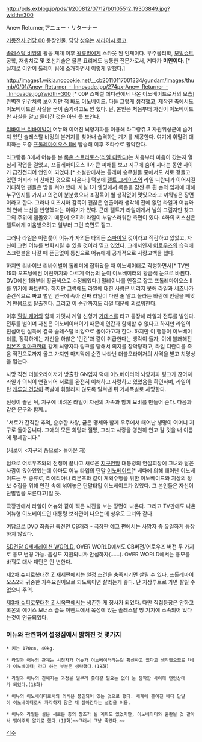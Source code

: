 http://pds.exblog.jp/pds/1/200812/07/12/b0105512_19303849.jpg?width=300

Anew Returner;アニュー・リターナー

[[기동전사 건담 00]] 등장인물. 담당 [[성우]]는 [[시라이시 료코]].

[[솔레스탈 비잉]]의 활동 재개 이후 [[왕류밍]]에게 스카웃 된 인재이다. 우주물리학, [[모빌슈트]] 공학, 재생치료 및 조선기술은 물론 요리에도 능통한 전문가로서, 게다가 '''미인이다.''' [* 실제로 이안이 톨레미 팀에 소개하면서 이렇게 말했다.]


http://images1.wikia.nocookie.net/__cb20110117001334/gundam/images/thumb/0/01/Anew_Returner_-_Innovade.jpg/274px-Anew_Returner_-_Innovade.jpg?width=300
[* 00P 스페셜 에디션에서 나온 이노베이드로서의 모습]
완벽한 인간처럼 보이지만 척 봐도 [[이노베이드]]. 다들 그렇게 생각했고, 제작진 측에서도 이노베이드란 사실을 굳이 숨기려고도 안 했다. 단, 본인은 처음부터 자신이 이노베이드란 사실을 알고 들어간 것은 아닌 듯 보인다.

[[리바이브 리바이벌]]이 어뉴와 이어진 뇌양자파를 이용해 라그랑쥬 3 자원위성군에 숨겨져 있던 솔레스탈 비잉의 본거지를 찾아내 습격하는 계기를 제공한다. 여기에 휘말려 대피하는 도중 [[프톨레마이오스 II]]에 탑승해 이후 조타수로 활약한다.

라그랑쥬 3에서 어뉴를 본 [[록온 스트라토스]]([[라일 디란디]])는 처음부터 마음이 갔는지 열심히 작업을 걸었고, 프톨레마이오스 II가 큰 피해를 보고 지구에 숨어 지내는 동안 사이가 급진전되어 연인이 되었다.[* 소설판에서는 톨레미 승무원들 중에서도 서로 겉돌고 있던 처지라 더 친해진 것으로 나온다.] 덕분에 [[펠트 그레이스]]와 라일 디란디가 이어지길 기대하던 팬들은 땅을 쳐야 했다. 사실 1기 엔딩에서 록온을 감싼 두 흰 손의 임자에 대해 누구인지를 가지고 의견이 분분했으나 조감독이 별 생각없이 멋있으라고 끼워넣은 장면이라고 한다. 그러나 미즈시마 감독이 괜찮은 연출이라 생각해 전에 없던 라일과 어뉴와의 연애 노선을 반영했다는 이야기가 있다. 근데 펠트가 라일에게서 닐의 그림자만 찾고 그의 주위에 맴돌았기 때문에 오히려 라일이 부담스러워한 측면이 있다. 4화의 키스신은 펠트에게 미움받으려고 일부러 그런 측면도 짙고.

그러나 라일은 어렴풋이 어뉴가 자의든 타의든 [[스파이]]일 것이라고 직감하고 있었고, 자신이 그런 어뉴를 변화시킬 수 있을 것이라 믿고 있었다. 그래서인지 [[어로우즈]]의 습격에 스크램블을 나갈 때 뜬금없이 통신으로 어뉴에게 공개적으로 사랑고백을 했다.

하지만 리바이브 리바이벌이 톨레미에 잡혀왔을 때 이노베이터로 각성하면서[* TV판 19화 오프닝에선 이전까지와 다르게 어뉴의 눈이 이노베이터의 황금색 눈으로 바뀐다. DVD에선 1화부터 황금색으로 수정되었다.] 밀레이나를 인질로 잡고 프톨레마이오스 II를 위기에 빠트린다. 하지만 그럼에도 라일에 대한 사랑은 버리지 못해 라일과 세츠나가 순간적으로 짜고 벌인 연극에 속아 진짜 라일이 다친 줄 알고 놀라는 바람에 인질을 빼앗겨 맨몸으로 탈출한다. 그리고 이 순간까지도 라일 때문에 괴로워한다.

이후 [[힐링 케어]]와 함께 가뎃사 계열 신형기 [[가데스]]를 타고 등장해 라일과 전투를 벌인다. 전투를 벌이며 자신은 이노베이터이기 때문에 인간과 함께할 수 없다고 하지만 라일의 진심어린 설득에 결국 솔레스탈 비잉으로 돌아가고자 한다. 하지만 이 행동이 이노베이터를, 정확하게는 자신을 하찮은 '인간'과 같이 취급한다는 생각이 들자, 이에 불쾌해진 [[리본즈 알마크]]한테 강제 뇌양자파 링크를 당해서 의지를 장악당하고, 라일 디란디를 죽음 직전으로까지 몰고 가지만 마지막에 순간 나타난 더블오라이저의 사격을 받고 치명상을 입는다.

사망 직전 더블오라이저가 방출한 GN입자 덕에 이노베이터의 뇌양자파 링크가 끊어져 라일과 의식이 연결되어 서로를 완전히 이해하고 사랑하고 있었음을 확인하며, 라일이 탄 [[케루딤 건담]]이 폭발에 휘말리지 않도록 밀쳐낸 뒤 기체폭발로 사망한다. 

전쟁이 끝난 뒤, 지구에 내려온 라일이 자신의 가족과 함께 묘비를 만들어 준다. 다음과 같은 문구와 함께...

"서로가 간직한 추억, 순수한 사랑, 굳은 맹세와 함께
우주에서 태어난 생명이 어머니 지구로 돌아옵니다.
그애의 모든 희망과 절망, 그리고 사랑을 영원히 안고 갈 것을 내 이름에 맹세합니다."

<Anew Returner>
(새로이 <지구의 품으로> 돌아온 자)

덤으로 어로우즈와의 전쟁이 끝나고 새로운 [[지구연방]] 대통령의 연설회장에 그녀와 닮은 사람이 앉아있었는데 아마도 어뉴 타입의 단말 [[이노베이드]][* 베다에 의해 태어난 이노베이드는 두 종류로, 티에리아나 리본즈와 같이 계획수행을 위한 이노베이드와 지상의 정보 수집을 위해 인간 속에 섞어놓은 단말타입 이노베이드가 있었다. 그 본인들은 자신이 단말임을 모른다고]일 듯.

극장판에서 라일이 어뉴와 같이 찍은 사진을 보는 장면이 나온다. 그리고 TV판에도 나온 어뉴형 이노베이드인 대통령 보좌관이 나오는데 성우도 그녀와 같다.

여담으로 DVD 최종권 특전인 CB캐러 - 극장판 예고 편에서는 사망자 중 유일하게 등장하지 않았다.

[[SD건담 G제네레이션 WORLD]], OVER WORLD에서도 CB버전/어로우즈 버전 두 가지로 용모 변경 가능. 음성도 지원되니까 안심하자(……). OVER WORLD에서는 용모를 바꿔도 대사 패턴은 안 변한다.

[[제2차 슈퍼로봇대전 Z 재세편]]에서는 일정 조건을 충족시키면 살릴 수 있다. 프톨레마이오스2의 귀중한 가속요원이므로 되도록이면 살리는게 좋다. 단 지상루트로 가면 살릴 수 없으니 주의.

[[제3차 슈퍼로봇대전 Z 시옥편]]에서는 생존한 게 정사가 되었다. 다만 직접등장은 안하고 록온의 에이스 보너스 습득 이벤트에서 목성에 있는 솔레스탈 빙 기지에 소속되어 있다는것이 언급되었다.

=== 어뉴와 관련하여 설정집에서 밝혀진 것 몇가지 ===
 
 * 키는 170cm, 49kg.

 * 라일과 어뉴의 관계는 시청자가 어뉴가 이노베이터라는걸 확신하고 있다고 생각했으므로「네가 이노베이터」라고 하는 부분은 생략했다.(18화)

 * 라일과 어뉴의 친해지는 과정을 일부러 쫓아갈 필요는 없어 눈 깜짝할 사이에 연인상태가 되었다.(18화)

 * 어뉴의 이노베이터로서의 의식은 봉인되어 있는 것으로 했다. 세계에 흩어진 베다 단말이 이노베이터로서 자각하지 않은 채 살아간다는 설정을 이용.

 * 어뉴와 라일은 실은 새로운 종의 창조가 될 계획도 있었지만, 이노베이터와 혼란될 것 같아서 맺어주지 않기로 했다.(19화)~~그래서 그냥 죽였다.~~

[[각주]]
